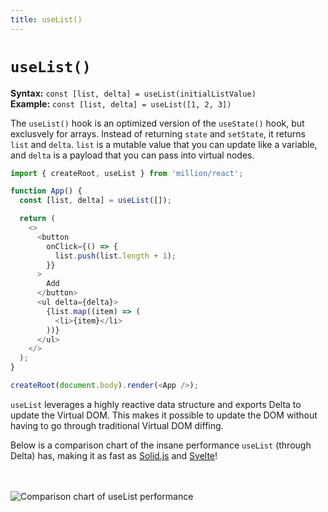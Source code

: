 ```yaml
---
title: useList()
---
```



# `useList()`

**Syntax:** `const [list, delta] = useList(initialListValue)`\
**Example:** `const [list, delta] = useList([1, 2, 3])`

The `useList()` hook is an optimized version of the `useState()` hook, but exclusvely for arrays. Instead of returning `state` and `setState`, it returns `list` and `delta`. `list` is a mutable value that you can update like a variable, and `delta` is a payload that you can pass into virtual nodes.

```js {4,10,15}
import { createRoot, useList } from 'million/react';

function App() {
  const [list, delta] = useList([]);

  return (
    <>
      <button
        onClick={() => {
          list.push(list.length + 1);
        }}
      >
        Add
      </button>
      <ul delta={delta}>
        {list.map((item) => (
          <li>{item}</li>
        ))}
      </ul>
    </>
  );
}

createRoot(document.body).render(<App />);
```

`useList` leverages a highly reactive data structure and exports <Link href="/docs/api/advanced/delta">Delta</Link> to update the Virtual DOM. This makes it possible to update the DOM without having to go through traditional Virtual DOM diffing.

Below is a comparison chart of the insane performance `useList` (through Delta) has, making it as fast as [Solid.js](https://solidjs.com) and [Svelte](https://svelte.dev)!

<br />
<br />

<img src="/comparison.png" alt="Comparison chart of useList performance" />

